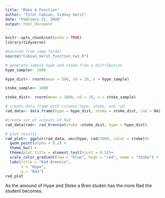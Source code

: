 ```yaml
---
title: "Make A Function"
author: "Tyler Cobian, Sidney Gerst"
date: "February 21, 2020"
output: html_document
---
```


```r
knitr::opts_chunk$set(echo = TRUE)
library(tidyverse)
```

```r
#Sourced from same folder
source("Cobian_Gerst_function_hw1.R")

# generate sample hype and stoke from a distribution
hype_sample<- 1000

hype_dist<- rnorm(mean = 500, sd = 20, n = hype_sample)

stoke_sample<- 1000

stoke_dist<- rnorm(mean = 2000, sd = 10, n = stoke_sample)

# create data frame with columns hype, stoke, and rad
rad_data<- data.frame(hype = hype_dist, stoke = stoke_dist, rad = NA)

#create set of outputs of Rad
rad_data$rad<- rad_brennie(stoke =stoke_dist, hype = hype_dist)

# plot results
rad_plot<- ggplot(rad_data, aes(hype, rad/1000, color = stoke))+
  geom_point(alpha = 0.2) +
  theme_bw() +
  theme(plot.title = element_text(hjust = 0.5))+
  scale_color_gradient(low = "blue", high = "red", name = "Stoke") +
  labs(title = "Rad Brennie",
       x = "Hype",
       y = "Rad")
rad_plot
```

As the amound of Hype and Stoke a Bren studen has the more Rad the student becomes. 

